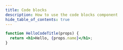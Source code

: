 ```yaml
---
title: Code blocks
description: How to use the code blocks component
hide_table_of_contents: true
---
```


```jsx title="/src/components/HelloCodeTitle.js"
function HelloCodeTitle(props) {
  return <h1>Hello, {props.name}</h1>;
}
```
